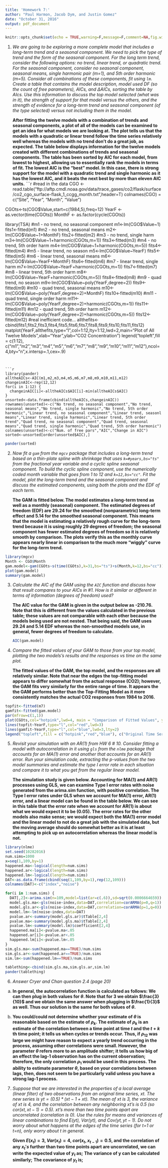 ```yaml
---
title: 'Homework 7:'
author: "Paul Harmon, Jacob Dym, and Justin Gomez"
date: "October 31, 2016"
output: pdf_document
---
```


```r
knitr::opts_chunk$set(echo = TRUE,warning=F,message=F,comment=NA,fig.width=6,fig.height=4)
```

1) _We are going to be exploring a more complete model that includes a long-term trend and a seasonal component. We need to pick the type of trend and the form of the seasonal component. For the long term trend, consider the following options: no trend, linear trend, or quadratic trend. For the seasonal component, consider no seasonal component, seasonal means, single harmonic pair (m=1), and 5th order harmonic (m=5). Consider all combinations of these components, fit using `lm`.  Create a table that contains the model description, model used DF (so the count of free parameters), AICs, and $\Delta$AICs, sorting the table by AIcs. Use this information to discuss the top model selected (what was in it), the strength of support for that model versus the others, and the strength of evidence for a long-term trend and seasonal component (of the type selected) versus not including them in the model._

    __After fitting the twelve models with a combination of trends and seasonal components, a plot of all of the models can be examined to get an idea for what models we are looking at. The plot tells us that the models with a quadratic or linear trend follow the time series relatively well whereas the models with no trend don't do a great job, as expected. The table below displays information for the twelve models created with different combinations of trends and seasonal components. The table has been sorted by AIC for each model, from lowest to highest, allowing us to essentially rank the models in terms of fit. The lowest AIC is the "best" model. In this case, there is strong support for the model with a quadratic trend and single harmonic as it has the lowest AIC, and it beats the next best by more than eleven AIC units.__
```r
#read in the data
CGO <- read.table("ftp://aftp.cmdl.noaa.gov/data/trace_gases/co2/flask/surface/co2_cgo_surface-flask_1_ccgg_month.txt",header=T)
colnames(CGO) = c("Site", "Year", "Month", "Value")

CGOts<-ts(CGO$Value,start=c(1984,5),freq=12)
YearF <- as.vector(time(CGOts))
MonthF <- as.factor(cycle(CGOts))

library(TSA)
#m1 - no trend, no seasonal component
m1<-lm(CGO$Value~1)
fits1<-fitted(m1)
#m2 - no trend, seasonal means
m2<-lm(CGO$Value~1+MonthF)
fits2<-fitted(m2)
#m3 - no trend, single harm
m3<-lm(CGO$Value~1+harmonic(CGOts,m=1))
fits3<-fitted(m3)
#m4 - no trend, 5th order harm
m4<-lm(CGO$Value~1+harmonic(CGOts,m=5))
fits4<-fitted(m4)
#m5 - linear trend, no season
m5<-lm(CGO$Value~YearF)
fits5<-fitted(m5)
#m6 - linear trend, seasonal means
m6<-lm(CGO$Value~YearF+MonthF)
fits6<-fitted(m6)
#m7 - linear trend, single harm
m7<-lm(CGO$Value~YearF+harmonic(CGOts,m=1))
fits7<-fitted(m7)
#m8 - linear trend, 5th order harm
m8<-lm(CGO$Value~YearF+harmonic(CGOts,m=5))
fits8<-fitted(m8)
#m9 - quad trend, no season
m9<-lm(CGO$Value~poly(YearF,degree=2))
fits9<-fitted(m9)
#m10 - quad trend, seasonal means
m10<-lm(CGO$Value~poly(YearF,degree=2)+MonthF)
fits10<-fitted(m10)
#m11 - quad trend, single order harm
m11<-lm(CGO$Value~poly(YearF,degree=2)+harmonic(CGOts,m=1))
fits11<-fitted(m11)
#m12 - quad trend, 5th order harm
m12<-lm(CGO$Value~poly(YearF,degree=2)+harmonic(CGOts,m=5))
fits12<-fitted(m12)
#real inefficient code...
allthefits<-cbind(fits1,fits2,fits3,fits4,fits5,fits6,fits7,fits8,fits9,fits10,fits11,fits12)
matplot(YearF,allthefits,type="l",col=1:12,lty=1:12,lwd=2,main="Plot of All Twelve Models",xlab="Year",ylab="CO2 Concentration")
legend("topleft",fill = c(1:12), c("m1","m2","m3","m4","m5","m6","m7","m8","m9","m10","m11","m12"),ncol=4,bty="n",x.intersp=.1,cex=.9)
```


```r
library(pander)
alltheAICs<-AIC(m1,m2,m3,m4,m5,m6,m7,m8,m9,m10,m11,m12)
changeinAIC<-rep(12,12)
for(i in 1:12) {
  changeinAIC[i]<-alltheAICs$AIC[i]-min(alltheAICs$AIC)
}
unsorted<-data.frame(cbind(alltheAICs,changeinAIC))
rownames(unsorted)<-c("No trend, no seasonal component","No trend, seasonal means","No trend, single harmonic","No trend, 5th order harmonic","Linear trend, no seasonal component","Linear trend, seasonl means","Linear trend, single harmonic","Linear trend, 5th order trend","Quad trend, no seasonal component","Quad trend, seasonal means","Quad trend, single harmonic","Quad trend, 5th order harmonic")
colnames(unsorted)<-c("Num. of free pars","AIC","Change in AIC")
sorted<-unsorted[order(unsorted$AIC),]
```

```r
pander(sorted)
```

2) _Now fit a `gam` from the `mgcv` package that includes a long-term trend based on a thin-plate spline with shrinkage that uses `k=#years,bs="ts"` from the fractional year variable and a cyclic spline seasonal component. To build the cyclic spline component, use the numerically coded month variable that goes from 1 to 12 and `k=12,bs="cc"`. Fit the model, plot the long-term trend and the seasonal component and discuss the estimated components, using both the plots and the EDF of each term._

    __The GAM is fitted below. The model estimates a long-term trend as well as a monthly (seasonal) component. The estimated degrees of freedom (EDF) are 29.24 for the smoothed (nonparametric) long-term effect and 5.14 for the smoothed seasonal component. This means that the model is estimating a relatively rough curve for the long-term trend because it is using roughly 29 degrees of freedom; the seasonal component has fewer estimated degrees of freedom so it is relatively smooth by comparison. The plots verify this as the monthly curve appears nearly linear in comparison to the much more "wiggly" curve for the long-term trend.__


```r
library(mgcv)
Month <- CGO$Month
gam.model<-gam(CGOts~s(time(CGOts),k=31,bs="ts")+s(Month,k=12,bs="cc"))
plot(gam.model)
summary(gam.model)
```


3) _Calculate the AIC of the GAM using the `AIC` function and discuss how that result compares to your AICs in #1. How is it similar or different in terms of information (degrees of freedom) used?_

    __The AIC value for the GAM is given in the output below as -210.76. Note that this is different from the values calculated in the previous table; these values are not comparable with each other because the models being used are not nested. That being said, the GAM uses 29.24 and 5.14 EDF whereas the non-smoothed models use, in general, fewer degrees of freedom to calculate.__
```r
AIC(gam.model)
```

4) _Compare the fitted values of your GAM to those from your top model, plotting the two models's results and the responses vs time on the same plot._

    __The fitted values of the GAM, the top model, and the responses are all relatively similar. Note that near the edges the top-fitting model appears to differ somewhat from the actual response (CO2); however, the GAM fits very similarly for the entire range of time.  It appears the the GAM performs better than the Top-Fitting Model as it more consistently matches the actual CO2 responses from 1984 to 2016.__

```r
topfit<-fitted(m7)
gamfit<-fitted(gam.model)
par(mfrow=c(1,1))
plot(CGOts,col="hotpink",lwd=4, main = "Comparison of Fitted Values", ylab = "CO2")
lines(topfit~YearF,type="l",col="red",lwd=3)
lines(gamfit~YearF,type="l",col="blue",lwd=3,lty=2)
legend("topleft",fill = c("hotpink","red","blue"), c("Original Time Series","Top Fitting Model","GAM"),cex=.8)
```

5) _Revisit your simulation with an AR(1) from HW 6 \# 10. Consider fitting a model with autocorrelation in it using `gls` from the `nlme` package that accounts for an MA(1) error and another that accounts for an AR(1) error. Run your simulation code, extracting the p-values from the two model summaries and estimate the type I error rate in each situation and compare it to what you get from the regular linear model._ 

    __The simulation study is given below. Accounting for MA(1) and AR(1) processes using GLS, we can examine Type I error rates with noise generated from the arima.sim function, with positive correlation. The Type I error rates under GLS when we account for MA(1) error, AR(1) error, and a linear model can be found in the table below. We can see in this table that the error rate when we account for AR(1) is about what we would expect it to be (0.05). The error rates for the other models also make sense; we would expect both the MA(1) error model and the linear model to not do a great job with the simulated data, but the moving average should do somewhat better as it is at least attempting to pick up on autocorrelation whereas the linear model is not.__

```r
library(nlme)
set.seed(10282016)
num.sims=1000
x=seq(1,109,by=1)
happened.ma<-logical(length=num.sims)
happened.ar<-logical(length=num.sims)
happened.lm<-logical(length=num.sims)
DAT<-as.data.frame(cbind(seq(1,109,by=1),rep(12,109)))
colnames(DAT)<-c("index","noise")

for(i in 1:num.sims) {
  DAT[,2]<-arima.sim(n=109,model=list(ar=c(.6)),sd=sqrt(0.0006664659))
  model.gls.ma<-gls(noise~index,data=DAT,correlation=corARMA(p=0,q=1))
  model.gls.ar<-gls(noise~index,data=DAT,correlation=corARMA(p=1,q=0))
  model.lm<-lm(noise~index,data=DAT)
  pvalue.ar<-summary(model.gls.ar)$tTable[2,4]
  pvalue.ma<-summary(model.gls.ma)$tTable[2,4]
  pvalue.lm<-summary(model.lm)$coefficient[2,4]
  happened.ma[i]<-pvalue.ma<.05
  happened.ar[i]<-pvalue.ar<.05
  happened.lm[i]<-pvalue.lm<.05
}
sim.gls.ma<-sum(happened.ma==TRUE)/num.sims
sim.gls.ar<-sum(happened.ar==TRUE)/num.sims
sim.lm<-sum(happened.lm==TRUE)/num.sims

tablething<-cbind(sim.gls.ma,sim.gls.ar,sim.lm)
pander(tablething)
```

6) _Answer Cryer and Chan question 2.4 (page 20)_


a)

    __In general, the autocorrelation function is calculated as follows:__
    \begin{align*}
    \rho_{t,s} &= \frac{\gamma_{t,s}}{\sqrt{\gamma_{s,s}\gamma_{t,t}}}\\
    &= \frac{\theta\sigma^2_{w}}{\sqrt{(1+\theta^{2})\sigma^{2}_{w}}}\\
    &= \frac{\theta}{1+\theta^{2}}
    \end{align*}
    __We can then plug in both values for $\theta$. Note that for $3$ we obtain $\frac{3}{10}$ and we obtain the same answer when plugging in $\frac{1}{3}$ as well. Thus our solution is the same for both values of $\theta$.__ 

\newpage

b)

    __You could/could not determine whether your estimate of $\theta$ is reasonable based on the estimate of $\rho_{k}$. The estimate of $\rho_{k}$ is an estimate of the correlation between a time point at time $t$ and the $t+k$ th time point; it tells us when cycles or trends occur. Thus, if $\rho_{12}$ was large we might have reason to expect a yearly trend occurring in the process, assuming other correlations were small. However, the parameter $\theta$ refers more to an amplitude shifter; it tells us how big of an effect the lag-1 observation has on the current observation; therefore, the only correlation $\rho_{1}$ would be used in this process. The ability to estimate parameter $\theta$, based on your correlations between lags, then, does not seem to be particularly valid unless you have a strong lag-1 process.__


7) _Suppose that we are interested in the properties of a local average (linear filter) of two observations from an original time series, $xt$. The new series is $yt=(0.5)*(x{t-1}+xt)$. The mean of $xt$ is 3, the variance of $xt$ is 4, and the correlation between any neighboring $xt$'s is 0.5 (so $cor(xt, x{t-1})=0.5$). $xt$'s more than two time points apart are uncorrelated (correlation is 0). Use the rules for means and variances of linear combinations to find $E(yt)$, $Var(yt)$, and $Cov(yt,y{t-1})$. Do not worry about what happens at the edges of the time series (for t=1 or t=n), only worry about $t$ in general._

    __Given $E(x_t)=3$, $Var(x_t)=4$, $cor(x_t,x_{t-1})=0.5$, and the correlation of any $x_{t}'s$ further than two time points apart are uncorrelated, we can write the expected value of $y_t$ as;__
    \begin{align*}
    \frac{1}{2} &= Cov(x_t,x_{t-1})/sqrt{Var(x_t)Var(x_{t-1})}\\
    &= 2 
    E(y_t) &= E(\frac{x_{t-1} + x_t}{2})\\
    &= E(\frac{x_{t-1}}{2}) + E(\frac{x_{t}}{2})\\
    &= \frac{3}{2} + \frac{3}{2}\\
    &= 3
    \end{align*}
    __The variance of y can be calculated similarly;__
    \begin{align*}
    Var(y_t) &= (\frac{1}{2})^{2}Var(x_t) + (\frac{1}{2})^{2}Var(x_{t-1}) + 2(\frac{1}{2})^2Cov(x_t, x_{t-1})\\
    &= \frac{4}{4} + \frac{4}{4}\\
    &= 2
    \end{align*}
    __The covariance of $y_t$ is;__
    \begin{align*}
    Cov(y_t,y_{t-1}) &= Cov(\frac{x_t + x_{t-1}}{2}, \frac{x_{t-1} + x_{t-2}}{2})\\
    &= \frac{1}{4}Cov(x_t, x_{t-1}) + \frac{1}{4}Cov(x_{t-1}, x_{t-1}) + \frac{1}{4}Cov(x_t, x_{t-2}) + \frac{1}{4}Cov(x_{t-1}, x_{t-2})\\
    &=\frac{1}{2} + 1 + 0 + \frac{1}{2}\\
    &= 2
    \end{align*}